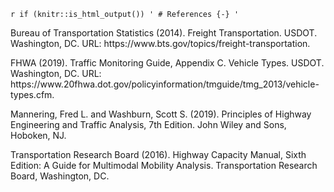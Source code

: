 `r if (knitr::is_html_output()) '
# References {-}
'`

Bureau of Transportation Statistics (2014). Freight Transportation. USDOT. Washington, DC. URL: https://www.bts.gov/topics/freight-transportation.

FHWA (2019). Traffic Monitoring Guide, Appendix C. Vehicle Types. USDOT. Washington, DC. URL: https://www.20fhwa.dot.gov/policyinformation/tmguide/tmg_2013/vehicle-types.cfm.

Mannering, Fred L. and Washburn, Scott S. (2019). Principles of Highway Engineering and Traffic Analysis, 7th Edition. John Wiley and Sons, Hoboken, NJ.

Transportation Research Board (2016). Highway Capacity Manual, Sixth Edition: A Guide for Multimodal Mobility Analysis. Transportation Research Board, Washington, DC.

